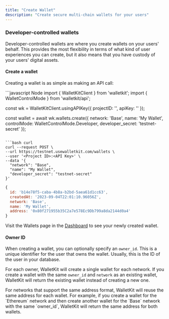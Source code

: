 ```yaml
---
title: "Create Wallet"
description: "Create secure multi-chain wallets for your users"
---
```


### Developer-controlled wallets
Developer-controlled wallets are where you create wallets on your users' behalf. This provides the most flexibility
in terms of what kind of user experiences you can create, but it also means that you have custody of your users' digital
assets.

#### Create a wallet
Creating a wallet is as simple as making an API call:

<CodeGroup>
```javascript Node
import { WalletKitClient } from 'walletkit';
import { WalletControlMode } from 'walletkit/api';

const wk = WalletKitClient.usingAPIKey({
  projectID: '<Project ID>',
  apiKey: '<API Key>'
});

const wallet = await wk.wallets.create({
  network: 'Base',
  name: 'My Wallet',
  controlMode: WalletControlMode.Developer,
  developer_secret: 'testnet-secret'
});
```

```bash curl
curl --request POST \
--url https://testnet.usewalletkit.com/wallets \
--user '<Project ID>:<API Key>' \
--data '{
  "network": "Base",
  "name": "My Wallet",
  "developer_secret": "testnet-secret"
}'
```
</CodeGroup>

```javascript
{
  id: 'b14e78f5-caba-4b8a-b2bd-5aea61d1cc63',
  createdAt: '2023-09-04T22:01:10.96056Z',
  network: 'Base',
  name: 'My Wallet',
  address: '0x80f271955b35C2a7e578Ec9Db799a8da2144d0a4'
}
```

Visit the Wallets page in the [Dashboard](https://app.usewalletkit.com/wallets?network=Base) to see your newly created
wallet.

#### Owner ID
When creating a wallet, you can optionally specify an `owner_id`. This is a unique identifier for the user that owns the
wallet. Usually, this is the ID of the user in your database.

For each owner, WalletKit will create a single wallet for each network. If you create a wallet with the same `owner_id`
and `network` as an existing wallet, WalletKit will return the existing wallet instead of creating a new one.

<Info>
  For networks that support the same address format, WalletKit will reuse the same address for each wallet. For
  example, if you create a wallet for the `Ethereum` network and then create another wallet for the `Base` network
  with the same `owner_id`, WalletKit will return the same address for both wallets.
</Info>
